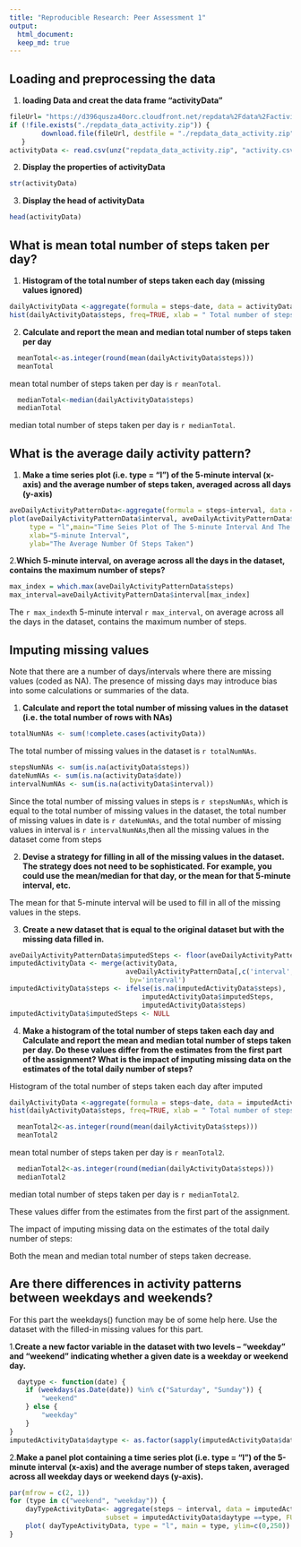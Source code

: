 ```yaml
---
title: "Reproducible Research: Peer Assessment 1"
output: 
  html_document:
  keep_md: true
---
```


## Loading and preprocessing the data
1. **loading Data and creat the data frame "activityData"**
```r
fileUrl= "https://d396qusza40orc.cloudfront.net/repdata%2Fdata%2Factivity.zip"
if (!file.exists("./repdata_data_activity.zip")) {
        download.file(fileUrl, destfile = "./repdata_data_activity.zip")
   }
activityData <- read.csv(unz("repdata_data_activity.zip", "activity.csv"), header=T)
```
2. **Display the properties of activityData** 
```r
str(activityData)
```
3. **Display the head of  activityData** 
```r
head(activityData)
```


## What is mean total number of steps taken per day?
1. **Histogram of the total number of steps taken each day (missing values ignored)**
```r
dailyActivityData <-aggregate(formula = steps~date, data = activityData,FUN = sum, na.rm=TRUE)
hist(dailyActivityData$steps, freq=TRUE, xlab = " Total number of steps taken each day ",main="Histogram Of The Total Number Of Steps Taken Each Day", col="red")
```  

2. **Calculate and report the mean and median total number of steps taken per day**
```r
  meanTotal<-as.integer(round(mean(dailyActivityData$steps)))
  meanTotal
```
mean total number of steps taken per day is `r meanTotal`.
```r
  medianTotal<-median(dailyActivityData$steps)
  medianTotal
```
median total number of steps taken per day is `r medianTotal`.

## What is the average daily activity pattern?
1. **Make a time series plot (i.e. type = "l") of the 5-minute interval (x-axis) and the average number of steps taken, averaged across all days (y-axis)**
```r
aveDailyActivityPatternData<-aggregate(formula = steps~interval, data = activityData,FUN = mean, na.rm=TRUE)
plot(aveDailyActivityPatternData$interval, aveDailyActivityPatternData$steps,
     type = "l",main="Time Seies Plot of The 5-minute Interval And The Average Number\n Of Steps Taken(Averaged Across All Days)", 
     xlab="5-minute Interval",
     ylab="The Average Number Of Steps Taken")
```

2.**Which 5-minute interval, on average across all the days in the dataset, contains the maximum number of steps?**
```r
max_index = which.max(aveDailyActivityPatternData$steps)
max_interval=aveDailyActivityPatternData$interval[max_index]
```
The `r max_index`th 5-minute interval `r max_interval`, on average across all the days in the dataset, contains the maximum number of steps.

## Imputing missing values
Note that there are a number of days/intervals where there are missing values (coded as NA). The presence of missing days may introduce bias into some calculations or summaries of the data.

1. **Calculate and report the total number of missing values in the dataset (i.e. the total number of rows with NAs)**
```r
totalNumNAs <- sum(!complete.cases(activityData))
```
The total number of missing values in the dataset  is `r totalNumNAs`.
```r
stepsNumNAs <- sum(is.na(activityData$steps))
dateNumNAs <- sum(is.na(activityData$date))
intervalNumNAs <- sum(is.na(activityData$interval))
```
Since the total number of missing values in steps is `r stepsNumNAs`, which is equal to the total number of missing values in the dataset, the total number of missing values in date is `r dateNumNAs`,
and  the total number of missing values in interval is `r intervalNumNAs`,then all the missing values in the dataset come from steps

2. **Devise a strategy for filling in all of the missing values in the dataset. The strategy does not need to be sophisticated. For example, you could use the mean/median for that day, or the mean for that 5-minute interval, etc.**

The mean for that 5-minute interval will be used to fill in all of the missing values in the steps.

3. **Create a new dataset that is equal to the original dataset but with the missing data filled in.**
```r
aveDailyActivityPatternData$imputedSteps <- floor(aveDailyActivityPatternData$steps)
imputedActivityData <- merge(activityData,
                             aveDailyActivityPatternData[,c('interval', 'imputedSteps')],
                              by='interval')
imputedActivityData$steps <- ifelse(is.na(imputedActivityData$steps),
                                 imputedActivityData$imputedSteps,
                                 imputedActivityData$steps)
imputedActivityData$imputedSteps <- NULL
```


4. **Make a histogram of the total number of steps taken each day and Calculate and report the mean and median total number of steps taken per day. Do these values differ from the estimates from the first part of the assignment? What is the impact of imputing missing data on the estimates of the total daily number of steps?**

Histogram of the total number of steps taken each day after imputed
```r
dailyActivityData <-aggregate(formula = steps~date, data = imputedActivityData,FUN = sum, na.rm=TRUE)
hist(dailyActivityData$steps, freq=TRUE, xlab = " Total number of steps taken each day ",main="Histogram Of The Total Number Of Steps Taken Each Day", col="red")
```  

```r
  meanTotal2<-as.integer(round(mean(dailyActivityData$steps)))
  meanTotal2
```
mean total number of steps taken per day is `r meanTotal2`.

```r
  medianTotal2<-as.integer(round(median(dailyActivityData$steps)))
  medianTotal2
```
median total number of steps taken per day is `r medianTotal2`.

These values differ from the estimates from the first part of the assignment.

The impact of imputing missing data on the estimates of the total daily number of steps:

Both the mean and median total number of steps taken decrease.


## Are there differences in activity patterns between weekdays and weekends?
For this part the weekdays() function may be of some help here. Use the dataset with the filled-in missing values for this part.

1.**Create a new factor variable in the dataset with two levels – “weekday” and “weekend” indicating whether a given date is a weekday or weekend day.**

```r
  daytype <- function(date) {
    if (weekdays(as.Date(date)) %in% c("Saturday", "Sunday")) {
        "weekend"
    } else {
        "weekday"
    }
}
imputedActivityData$daytype <- as.factor(sapply(imputedActivityData$date, daytype))
```

2.**Make a panel plot containing a time series plot (i.e. type = "l") of the 5-minute interval (x-axis) and the average number of steps taken, averaged across all weekday days or weekend days (y-axis).**
```r
par(mfrow = c(2, 1))
for (type in c("weekend", "weekday")) {
    dayTypeActivityData<- aggregate(steps ~ interval, data = imputedActivityData,
                        subset = imputedActivityData$daytype ==type, FUN = mean)
    plot( dayTypeActivityData, type = "l", main = type, ylim=c(0,250))
}
```



